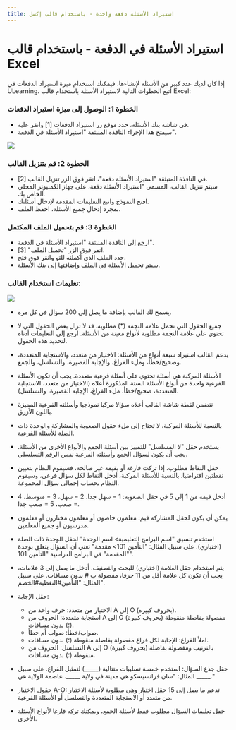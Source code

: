 ```yaml
---
title: استيراد الأسئلة دفعة واحدة - باستخدام قالب إكسل
---
```



# استيراد الأسئلة في الدفعة - باستخدام قالب Excel 

 إذا كان لديك عدد كبير من الأسئلة لإنشاءها، فيمكنك استخدام ميزة استيراد الدفعات في ULearning. اتبع الخطوات التالية لاستيراد الأسئلة باستخدام قالب Excel: 

 ### الخطوة 1: الوصول إلى ميزة استيراد الدفعات 

 - في شاشة بنك الأسئلة، حدد موقع زر استيراد الدفعات [1] وانقر عليه. 
 - سيفتح هذا الإجراء النافذة المنبثقة "استيراد الأسئلة في الدفعة". 

 ![]( /img/utest/teacher/question05.png) 

 ### الخطوة 2: قم بتنزيل القالب 

 - في النافذة المنبثقة "استيراد الأسئلة دفعة"، انقر فوق الزر تنزيل القالب [2]. 
 - سيتم تنزيل القالب، المسمى "استيراد الأسئلة دفعة، على جهاز الكمبيوتر المحلي الخاص بك. 
 - افتح النموذج واتبع التعليمات المقدمة لإدخال أسئلتك. 
 - بمجرد إدخال جميع الأسئلة، احفظ الملف. 

 ### الخطوة 3: قم بتحميل الملف المكتمل 

 - ارجع إلى النافذة المنبثقة "استيراد الأسئلة في الدفعة". 
 - انقر فوق الزر "تحميل الملف" [3]. 
 - حدد الملف الذي أكملته للتو وانقر فوق فتح. 
 - سيتم تحميل الأسئلة في الملف وإضافتها إلى بنك الأسئلة. 

 ### تعليمات استخدام القالب: 

 ![]( /img/utest/teacher/question06.png) 

 - يسمح لك القالب بإضافة ما يصل إلى 200 سؤال في كل مرة. 
 - جميع الحقول التي تحمل علامة النجمة (*) مطلوبة. قد لا تزال بعض الحقول التي لا تحتوي على علامة النجمة مطلوبة لأنواع معينة من الأسئلة. ارجع إلى التعليمات أدناه لتحديد هذه الحقول. 
 - يدعم القالب استيراد سبعة أنواع من الأسئلة: الاختيار من متعدد، والاستجابة المتعددة، وصحيح/خطأ، وملء الفراغ، والإجابة القصيرة، والتسلسل، والجمع. 

 - الأسئلة المركبة هي أسئلة تحتوي على أسئلة فرعية متعددة. يجب أن تكون الأسئلة الفرعية واحدة من أنواع الأسئلة الستة المذكورة أعلاه (الاختيار من متعدد، الاستجابة المتعددة، صحيح/خطأ، ملء الفراغ، الإجابة القصيرة، والتسلسل). 
 - تتضمن لقطة شاشة القالب أعلاه سؤالا مركبا نموذجيا وأسئلته الفرعية المميزة باللون الأزرق. 
 - بالنسبة للأسئلة المركبة، لا تحتاج إلى ملء حقول الصعوبة والمشاركة والوحدة ذات الصلة للأسئلة الفرعية. 
 - يستخدم حقل "لا المسلسل" للتمييز بين أسئلة الجمع والأنواع الأخرى من الأسئلة. يجب أن يكون لسؤال الجمع وأسئلته الفرعية نفس الرقم التسلسلي. 
 - حقل النقاط مطلوب. إذا تركت فارغة أو بقيمة غير صالحة، فسيقوم النظام بتعيين نقطتين افتراضيا. بالنسبة للأسئلة المركبة، أدخل النقاط لكل سؤال فرعي، وسيقوم النظام بحساب إجمالي سؤال المجموعة. 
 - أدخل قيمة من 1 إلى 5 في حقل الصعوبة: 1 = سهل جدا، 2 = سهل، 3 = متوسط، 4 = صعب، 5 = صعب جدا. 
 - يمكن أن يكون لحقل المشاركة قيم: معلمون خاصون أو معلمون مختارون أو معلمون مدرسيون أو جميع المعلمين. 
 - استخدم تنسيق "اسم البرامج التعليمية> اسم الوحدة" لحقل الوحدة ذات الصلة (اختياري). على سبيل المثال: "التأمين 101> مقدمة" تعني أن السؤال يتعلق بوحدة "المقدمة" في البرامج الدراسية "التأمين 101". 
 - يتم استخدام حقل العلامة (اختياري) للبحث والتصنيف. أدخل ما يصل إلى 3 علامات، يجب أن تكون كل علامة أقل من 11 حرفا، مفصولة ب # بدون مسافات. على سبيل المثال: "التأمين#التغطية#الخصم". 
 - حقل الإجابة: 
     - الاختيار من متعدد: حرف واحد من A إلى O (بحروف كبيرة). 
     - استجابة متعددة: الحروف من A إلى O (بحروف كبيرة) مفصولة بفاصلة منقوطة (؛) بدون مسافات. 
     - صواب/خطأ: صواب أم خطأ. 
     - املأ الفراغ: الإجابة لكل فراغ مفصولة بفاصلة منقوطة (؛) بدون مسافات. 
     - التسلسل: الحروف من A إلى O (بحروف كبيرة) بالترتيب ومفصولة بفاصلة منقوطة (؛) بدون مسافات. 
 - حقل جذع السؤال: استخدم خمسة تسليبات متتالية (_____) لتمثيل الفراغ. على سبيل المثال: "سان فرانسيسكو هي مدينة في ولاية _____. عاصمة الولاية هي _____." 
 - حقول الاختيار A-O: تدعم ما يصل إلى 15 حقل اختيار وهي مطلوبة لأسئلة الاختيار من متعدد أو الاستجابة المتعددة والتسلسل أو الأسئلة الفرعية. 
 - حقل تعليمات السؤال مطلوب فقط لأسئلة الجمع، ويمكنك تركه فارغا لأنواع الأسئلة الأخرى.
